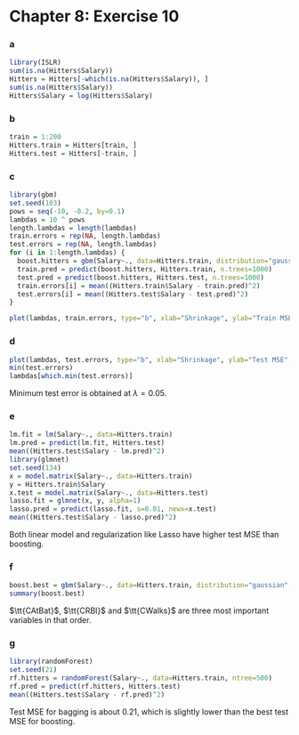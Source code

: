 Chapter 8: Exercise 10
========================================================

### a
```r
library(ISLR)
sum(is.na(Hitters$Salary))
Hitters = Hitters[-which(is.na(Hitters$Salary)), ]
sum(is.na(Hitters$Salary))
Hitters$Salary = log(Hitters$Salary)
```

### b
```r
train = 1:200
Hitters.train = Hitters[train, ]
Hitters.test = Hitters[-train, ]
```

### c
```r
library(gbm)
set.seed(103)
pows = seq(-10, -0.2, by=0.1)
lambdas = 10 ^ pows
length.lambdas = length(lambdas)
train.errors = rep(NA, length.lambdas)
test.errors = rep(NA, length.lambdas)
for (i in 1:length.lambdas) {
  boost.hitters = gbm(Salary~., data=Hitters.train, distribution="gaussian", n.trees=1000, shrinkage=lambdas[i])
  train.pred = predict(boost.hitters, Hitters.train, n.trees=1000)
  test.pred = predict(boost.hitters, Hitters.test, n.trees=1000)
  train.errors[i] = mean((Hitters.train$Salary - train.pred)^2)
  test.errors[i] = mean((Hitters.test$Salary - test.pred)^2)
}

plot(lambdas, train.errors, type="b", xlab="Shrinkage", ylab="Train MSE", col="blue", pch=20)
```

### d
```r
plot(lambdas, test.errors, type="b", xlab="Shrinkage", ylab="Test MSE", col="red", pch=20)
min(test.errors)
lambdas[which.min(test.errors)]
```
Minimum test error is obtained at $\lambda = 0.05$.

### e
```r
lm.fit = lm(Salary~., data=Hitters.train)
lm.pred = predict(lm.fit, Hitters.test)
mean((Hitters.test$Salary - lm.pred)^2)
library(glmnet)
set.seed(134)
x = model.matrix(Salary~., data=Hitters.train)
y = Hitters.train$Salary
x.test = model.matrix(Salary~., data=Hitters.test)
lasso.fit = glmnet(x, y, alpha=1)
lasso.pred = predict(lasso.fit, s=0.01, newx=x.test)
mean((Hitters.test$Salary - lasso.pred)^2)
```
Both linear model and regularization like Lasso have higher test MSE than boosting.

### f
```r
boost.best = gbm(Salary~., data=Hitters.train, distribution="gaussian", n.trees=1000, shrinkage=lambdas[which.min(test.errors)])
summary(boost.best)
```
$\tt{CAtBat}$, $\tt{CRBI}$ and $\tt{CWalks}$ are three most important variables in that order.

### g
```r
library(randomForest)
set.seed(21)
rf.hitters = randomForest(Salary~., data=Hitters.train, ntree=500)
rf.pred = predict(rf.hitters, Hitters.test)
mean((Hitters.test$Salary - rf.pred)^2)
```
Test MSE for bagging is about $0.21$, which is slightly lower than the best test MSE for boosting.